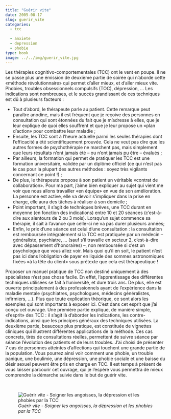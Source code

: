 ```yaml
---
title: "Guérir vite"
date: 2005-08-17
slug: guerir_vite
categories:
  - tcc
  
  - anxiete
  - depression
  - phobie
type: book
image: ../../img/guerir_vite.jpg
---
```


Les thérapies cognitivo-comportementales (TCC) ont le vent en poupe.
Il ne se passe plus une émission de deuxième partie de soirée qui n’aborde cette «méthode révolutionnaire» qui permet d’aller mieux, et d’aller mieux vite.
Phobies, troubles obsessionnels compulsifs (TOC), dépression, …
Les indications sont nombreuses, et le succès grandissant de ces techniques est dû à plusieurs facteurs :

- Tout d’abord, le thérapeute parle au patient. Cette remarque peut paraître anodine, mais il est fréquent que je reçoive des personnes en consultation qui sont étonnées du fait que je m’adresse à elles, que je leur explique de quoi elles souffrent et que je leur propose un «plan d’action» pour combattre leur maladie ;
- Ensuite, les TCC sont à l’heure actuelle parmi les seules thérapies dont l’efficacité a été scientifiquement prouvée. Cela ne veut pas dire que les autres formes de psychothérapie ne marchent pas, mais simplement que leurs résultats n’ont jamais été – ou n’ont jamais pu être – évalués ;
- Par ailleurs, la formation qui permet de pratiquer les TCC est une formation universitaire, validée par un diplôme officiel (ce qui n’est pas le cas pour la plupart des autres méthodes : soyez très vigilants concernant ce point !) ;
- De plus, le thérapeute propose à son patient un véritable «contrat de collaboration». Pour ma part, j’aime bien expliquer au sujet qui vient me voir que nous allons travailler «en équipe» en vue de son amélioration. La personne est active, elle va devoir s’impliquer dans la prise en charge, elle aura des tâches à réaliser à son domicile ;
- Point important, il s’agit de techniques brèves, une TCC durant en moyenne (en fonction des indications) entre 10 et 20 séances (c’est-à-dire aux alentours de 2 ou 3 mois). Lorsqu’un sujet commence sa thérapie, il sait à l’avance que celle-ci ne va pas durer plusieurs années;
- Enfin, le prix d’une séance est celui d’une consultation : la consultation est remboursée intégralement si la TCC est pratiquée par un médecin – généraliste, psychiatre, … (sauf s’il travaille en secteur 2, c’est-à-dire avec dépassement d’honoraires) –, non remboursée si c’est un psychologue que vous allez voir. Mais quoi qu’il en soit, le patient n’est pas ici dans l’obligation de payer en liquide des sommes astronomiques fixées «à la tête du client» sous prétexte que cela est thérapeutique !

Proposer un manuel pratique de TCC non destiné uniquement à des spécialistes n’est pas chose facile.
En effet, l’apprentissage des différentes techniques utilisées se fait à l’université, et dure trois ans.
De plus, elle est ouverte principalement à des professionnels ayant de l’expérience dans la maladie mentale (psychiatres, psychologues, médecins généralistes, infirmiers, …).
Plus que toute explication théorique, ce sont alors les exemples qui sont importants à exposer ici.
C’est dans cet esprit que j’ai conçu cet ouvrage.
Une première partie explique, de manière simple, «l’esprit» des TCC : il s’agit là d’aborder les indications, les contre-indications, ainsi que les principes généraux des techniques utilisées.
La deuxième partie, beaucoup plus pratique, est constituée de vignettes cliniques qui illustrent différentes applications de la méthode.
Ces cas concrets, tirés de consultations réelles, permettent de suivre séance par séance l’évolution des patients et de leurs troubles.
J’ai choisi de présenter 7 cas de personnes atteintes d’affections qui touchent une grande partie de la population.
Vous pourrez ainsi voir comment une phobie, un trouble panique, une boulimie, une dépression, une phobie sociale et une baisse du désir sexuel peuvent être pris en charge en TCC.
Il est temps à présent de vous laisser parcourir cet ouvrage, qui je l’espère vous permettra de mieux comprendre la démarche suivie dans le but de guérir vite.

<br>

![_Guérir vite - Soigner les angoisses, la dépression et les phobies par la TCC_](../../img/guerir_vite.jpg)
